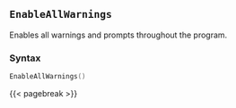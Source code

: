 ## `EnableAllWarnings`

Enables\index{Warnings!enabling} all warnings and prompts throughout the program.

### Syntax {-}

``` .lua
EnableAllWarnings()
```

{{< pagebreak >}}


